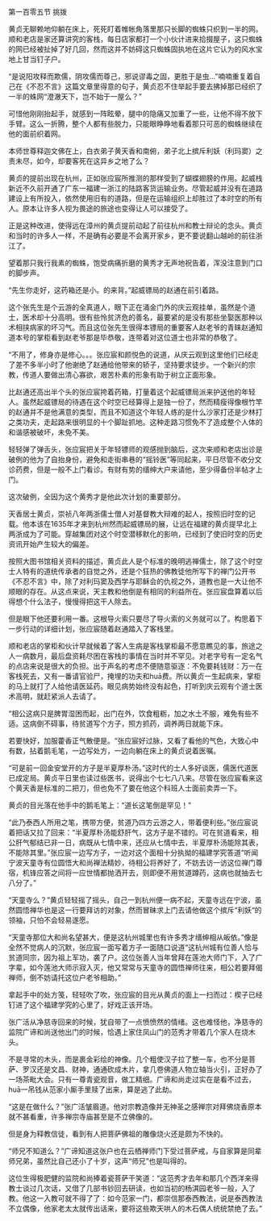 

第一百零五节 挑拨

黄贞无聊赖地仰躺在床上，死死盯着帷帐角落里那只长脚的蜘蛛只织到一半的网。顺和老店是家还算讲究的客栈，每日店家都打一个小伙计进来拾掇屋子，这只蜘蛛的网已经被扯掉了好几回，然而这并不妨碍这只蜘蛛固执地在这片它认为的风水宝地上甘当钉子户。

“是说阳攻释而欺儒，阴攻儒而尊己，邪说谬毒之固，更胜于是虫…”喃喃重复着自己在《不忍不言》这篇文章里得意的句子，黄贞忍不住举起手要去拂掉那已经织了一半的蛛网“澄澈天下，岂不始于一屋么？”

可惜他刚刚抬起手，就感到一阵眩晕，腿中的隐痛又加重了一些，让他不得不放下手臂。这么一折腾，整个人都有些脱力，只能眼睁睁地看着那只可恶的蜘蛛继续在他的面前织着网。

本师世尊释迦文佛在上，白衣弟子黄天香和南俯，弟子北上摈斥利妖（利玛窦）之责未尽，如今，却要客死在这异乡之地了么？

黄贞的提前出现在杭州，正如张应宸所推测的那样受到了蝴蝶翅膀的作用。起威栈新近不久前开通了广东一福建一浙江的陆路客货运输业务。尽管起威并没有在道路建设上有所投入，依然使用旧有的道路，但是在运输组织上却胜过了本时空的所有人。原本让许多人视为畏途的旅途也变得让人可以接受了。

正是这种改进，使得远在漳州的黄贞提前动起了前往杭州和教士辩论的念头。黄贞和当时的许多人一样，不是确有必要是不会离开家乡，更不要说翻山越岭的前往浙江了。

望着那只我行我素的蜘蛛，饱受病痛折磨的黄秀才无声地祝告着，浑没注意到门口的脚步声。

“先生你走好，这药箱还是小。的来背。”起威镖局的赵通在前引着路。

这个张先生是个云游的全真道人，眼下正在涌金门外的庆云观挂单，虽然是个道士，医术却十分高明。很有些怜贫济危的善名，最要紧的是没有那些坐娶医那种以术相挟病家的坏习气。而且这位张先生很得本镖局的重要客人赵老爷的青睐赵通知道本号的掌柜看到赵老爷那是毕恭敬，连带着对这位道士也非常的恭敬了。

“不用了，修身亦是修心。。。张应宸和颜悦色的说道，从庆云观到这里他们已经走了差不多半小时了他谢绝了赵通给他带来的轿子，坚持要求徒步。一个新兴的宗教，传道人要做出清心寡欲，艰苦朴素的形象有助于树立正面形象。

比赵通还高出半个头的张应宸挎着药箱，打量着这个起威镖局派来护送他的年轻人。虽然起威镖局的待遇在这个时空已经算得上是独一份了，然而精瘦得像根竹竿的赵通并不是他满意的类型，而且不知道这个年轻人练的是什么沙家打还是少林打之类功夫，走起路来很明显的十个脚趾抓地。这种走路习惯免不了造成整个人体的和谐感被破坏，未免不美。

轻轻弹了弹舌头，张应宸把关于年轻镖师的观感抛到脑后，这次来顺和老店出诊是破例的他为了自抬身份，避免和走街串巷的“摇铃医”等同起来，平日尽管不收分文诊药费，但是一般不上门看诊。有财有势的缙绅大户来请他，至少得备份半帖才上门。

这次破例，全因为这个黄秀才是他此次计划的重要部分。

天香居士黄贞，崇祯八年两浙儒士僧人对基督教大辩难的起人，按照旧时空的记载。他本该在1635年才来到杭州然而起威镖局的展，让远在福建的黄贞提早北上两浙成为了可能。穿越集团对这个时空潜移默化的影响，已经到了使旧时空的历史资讯开始产生较大的偏差。

按照大图书馆相关资料的描述，黄贞此人是个标准的晚明逃禅儒士，除了这个时空士人特有的道统传承者的自觉之外，还是个狂热的佛教徒他所写下的禅门公开书《不忍不言》中，除了对利玛窦及西学与耶稣会的仇视之外，道教也是一大让他不顺眼的存在。从这点来说，天主教和他倒是有相同的利益所在。张应宸盘算着以后得想个什么法子，慢慢得把这干人除去。

但是眼下他还要利用一番。这根导火索只要尽了导火索的义务就可以了。构思着下一步行动的详细计划，张应宸随着赵通踏入了客栈里。

顺和老店的掌柜和伙计早就候着了客人生病是客栈掌柜最不愿意瞧见的事，旅途之人一病数月，最后盘资耗尽困在客栈的事情在当时并不罕见。对老字号有一定名气的点店来说是很大的负担。出于声名的考虑不便随意驱逐：不免要耗钱财：万一在客栈死去，又有一番请官验尸，掩埋的功夫和huā费。所以黄贞一生起病来，掌柜的马上就打了人给他请医延药。眼见病势始终没有起色，打听到庆云观有个道士医术高明，就赶紧派人去请了。

“相公这病只是脾胃湿困而起，出门在外，饮食粗粝，加之水土不服，难免有些不适。这病倒不碍事，待贫道写个方子，照方抓药，调养两日就能下床。

若要快好，加服藿香正气散便是。“张应宸好过脉，又看了看他的气色，大致心中有数，拈着鹅毛笔，一边写处方，一边向躺在床上的黄贞说着医嘱。

“可是前一回金安堂开的方子是半夏厚朴汤。”这时代的士人多好谈医，儒医代道医已成定局。黄贞平日里也读过些医书，说得出个七七八八来。尽管在张应宸看来这个黄天香是标准的二把刀，但也免不了要在他这个科班人士面前卖弄一下。

黄贞的目光落在他手中的鹅毛笔上：“道长这笔倒是罕见！”

“此乃泰西人所用之笔，携带方便，贫道乃四方云游之人，带着便利些。”张应宸说着把话又拉了回来：“半夏厚朴汤能舒肝气，这方子是不错的。可在贫道看来，相公肝气郁结已非一日，病既从七情中来，还应从七情中去，半夏厚朴汤能除其表，不能除其里。”张应宸一边写方子，一边对这个面相十分执拗的福建学究答道“听闻宁波天童寺有位圆悟大和尚禅法精妙，待相公将养好了，不妨去访一访这位禅门尊宿，机锋应答之间将一应世情都抛洒开去，则即便不用贫道蹲药，这病也就抽去七八分了。”

“天童寺么？”黄贞轻轻摇了摇头，自己一到杭州便一病不起，天童寺远在宁波，虽然圆悟禅华也是这一行要拜访的对象，然而冒昧求上门去请他做这个摈斥“利妖“的领袖，只怕不会轻易遂愿。

“天童寺那位大和尚名望甚大，便是这杭州城里也有许多秀才缙绅相从皈依。”像是全然不觉病人的沉默，张应宸一面写着方子一面随口说道“这杭州城有位善人恰与贫道同宗，因为祖上军功，袭了户。这位张善人当年曾拜在莲池大师门下，入了广字辈，如今莲池大师示寂入灭，他又常常与天童寺的圆悟禅师往来，相公若要拜偈禅师，倒不妨请托这位户老爷相助。”

拿起手中的处方笺，轻轻吹了吹，张应宸的目光从黄贞的面上一扫而过：楔子已经钉进了这个福建学究的心里了，好戏正该开场。

张广活从净慈寺回来的时候，犹自带了一点愤愤然的情绪。这也难怪他，净慈寺的监院广谛和尚送他出门的时候，恰遇上家住凤山门的范秀才带着几个家人在烧木头。

不是寻常的木头，而是裹金彩绘的神像。几个粗使汉子拉了整一车，也不分是菩萨、罗汉还是文昌、财神，通通砍成木片，拿几卷佛道人物立轴当火引，正好办了一场茶毗大会。只有一尊青瓷观音，做工精细。广谛和尚走过实在是看不过去，huā一吊钱从范家小厮手里赎了出来，算是逃了此劫。

“这是在做什么？”张广活皱眉道。他对宗教造像并无神圣之感禅宗对拜佛烧香原本就不甚看重，许多禅宗寺庙甚至是不立佛像的。

但是身为释教信徒，看到有人把菩萨佛祖的雕像烧火还是颇为不快的。

“师兄不知道么？”广谛知道这张户也在云栖禅师门下受过菩萨戒，与自家算是同辈师兄弟，虽然比自己还小了十岁，这声“师兄”也是叫得的。

这位生得极肥健的监院和尚捧着瓷菩萨干笑道：“这范秀才去年和那几个西洋来得教士谈过几次话，又借了几部书钞回去研读，也如当初的杨淇园老爷一般，入了教。他这一入教可就不得了了：如今范家一门，都崇信那泰西教法，说是泰西教法不立偶像，他家老太太就传出话来，要将这些欺天哄人的木石偶人统统禁绝了去。”

